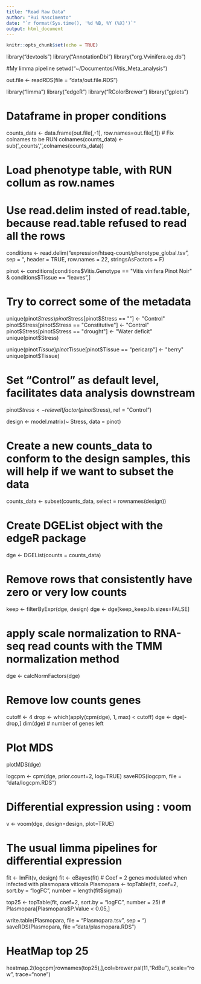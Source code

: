 ```yaml
---
title: "Read Raw Data"
author: "Rui Nascimento"
date: "`r format(Sys.time(), '%d %B, %Y (%X)')`"
output: html_document
---
```

  
```r
knitr::opts_chunk$set(echo = TRUE)
```

library("devtools")
library("AnnotationDbi")
library("org.Vvinifera.eg.db")

#My limma pipeline
setwd("~/Documentos/Vitis_Meta_analysis")

out.file <- readRDS(file = "data/out.file.RDS")

library("limma")
library("edgeR")
library("RColorBrewer")
library("gplots")

# Dataframe in proper conditions
counts_data <- data.frame(out.file[,-1], row.names=out.file[,1])
# Fix colnames to be RUN
colnames(counts_data) <- sub('_counts','',colnames(counts_data))

# Load phenotype table, with RUN collum as row.names
# Use read.delim insted of read.table, because read.table refused to read all the rows
conditions <- read.delim("expression/htseq-count/phenotype_global.tsv", sep = "\t", header = TRUE, row.names = 22, stringsAsFactors = F)

pinot <- conditions[conditions$Vitis.Genotype == "Vitis vinifera Pinot Noir" & conditions$Tissue == "leaves",]

#############################################################
# Try to correct some of the metadata
unique(pinot$Stress)
pinot$Stress[pinot$Stress == ""] <- "Control"
pinot$Stress[pinot$Stress == "Constitutive"] <- "Control"
pinot$Stress[pinot$Stress == "drought"] <- "Water deficit"
unique(pinot$Stress)

unique(pinot$Tissue)
pinot$Tissue[pinot$Tissue == "pericarp"] <- "berry"
unique(pinot$Tissue)

#############################################################

# Set "Control" as default level, facilitates data analysis downstream
pinot$Stress <- relevel(factor(pinot$Stress), ref = "Control")

design <- model.matrix(~ Stress, data = pinot)

# Create a new counts_data to conform to the design samples, this will help if we want to subset the data

counts_data <- subset(counts_data, select = rownames(design))

# Create DGEList object with the edgeR package

dge <- DGEList(counts = counts_data)

# Remove  rows  that  consistently  have  zero  or  very  low  counts
keep <- filterByExpr(dge, design)
dge <- dge[keep,,keep.lib.sizes=FALSE]

# apply scale normalization to RNA-seq read counts with the TMM normalization method

dge <- calcNormFactors(dge)

# Remove low counts genes
cutoff <- 4
drop <- which(apply(cpm(dge), 1, max) < cutoff)
dge <- dge[-drop,] 
dim(dge) # number of genes left

# Plot MDS
plotMDS(dge)

logcpm <- cpm(dge, prior.count=2, log=TRUE)
saveRDS(logcpm, file = "data/logcpm.RDS")

# Differential expression using : voom
v <- voom(dge, design=design, plot=TRUE)

# The usual limma pipelines for differential expression

fit <- lmFit(v, design)
fit <- eBayes(fit)
# Coef = 2 genes modulated when infected with plasmopara viticola
Plasmopara <- topTable(fit, coef=2,  sort.by = "logFC", number = length(fit$sigma))

top25 <- topTable(fit, coef=2,  sort.by = "logFC", number = 25)
# Plasmopara[Plasmopara$P.Value < 0.05,]

write.table(Plasmopara, file = "Plasmopara.tsv", sep = "\t")
saveRDS(Plasmopara, file = "data/plasmopara.RDS")

# HeatMap top 25
heatmap.2(logcpm[rownames(top25),],col=brewer.pal(11,"RdBu"),scale="row", trace="none")

